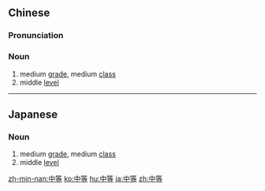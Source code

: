 ==Chinese==
{{zh-forms}}

===Pronunciation===
{{zh-pron
|m=zhōngděng
|c=zung1 dang2
|mn=qz:tiong-tńg/tw,xm,zz:tiong-téng
|cat=n
}}

===Noun===
{{zh-noun}}

# medium [[grade]], medium [[class]]
# middle [[level]]

----

==Japanese==
{{ja-kanjitab|ちゅう|とう}}

===Noun===
{{ja-noun|ちゅうとう}}

# medium [[grade]], medium [[class]]
# middle [[level]]

[[zh-min-nan:中等]]
[[ko:中等]]
[[hu:中等]]
[[ja:中等]]
[[zh:中等]]